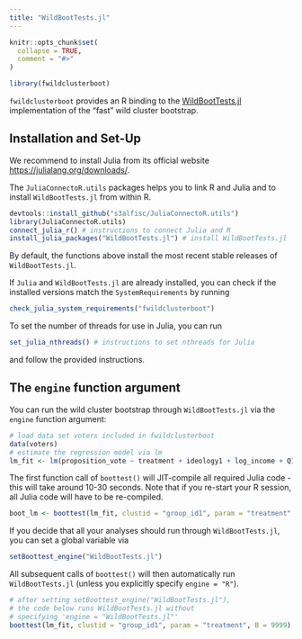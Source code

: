 ```yaml
---
title: "WildBootTests.jl"
---
```


```r
knitr::opts_chunk$set(
  collapse = TRUE,
  comment = "#>"
)
```

```r
library(fwildclusterboot)
```


`fwildclusterboot` provides an R binding to the [WildBootTests.jl](https://github.com/droodman/WildBootTests.jl) implementation of the "fast" wild cluster bootstrap. 

## Installation and Set-Up

We recommend to install Julia from its official website [https://julialang.org/downloads/](https://julialang.org/downloads/).

The `JuliaConnectoR.utils` packages helps you to link R and Julia and to install `WildBootTests.jl` from within R. 
  
```r
devtools::install_github("s3alfisc/JuliaConnectoR.utils")
library(JuliaConnectoR.utils)
connect_julia_r() # instructions to connect Julia and R
install_julia_packages("WildBootTests.jl") # install WildBootTests.jl
```

By default, the functions above install the most recent stable releases of `WildBootTests.jl`.

If `Julia` and `WildBootTests.jl` are already installed, you can check if the installed versions match the `SystemRequirements` by running 

```r
check_julia_system_requirements("fwildclusterboot")
```

To set the number of threads for use in Julia, you can run 

```r
set_julia_nthreads() # instructions to set nthreads for Julia
```

and follow the provided instructions. 

## The `engine` function argument

You can run the wild cluster bootstrap through `WildBootTests.jl` via the `engine` function argument: 

```r
# load data set voters included in fwildclusterboot
data(voters)
# estimate the regression model via lm
lm_fit <- lm(proposition_vote ~ treatment + ideology1 + log_income + Q1_immigration , data = voters)
```

The first function call of `boottest()` will JIT-compile all required Julia code - this will take around 10-30 seconds. Note that if you re-start your R session, all Julia code will have to be re-compiled.

```r
boot_lm <- boottest(lm_fit, clustid = "group_id1", param = "treatment", B = 9999, engine = "WildBootTests.jl")
```

If you decide that all your analyses should run through `WildBootTests.jl`, you can set a global variable via 

```r
setBoottest_engine("WildBootTests.jl")
```

All subsequent calls of `boottest()` will then automatically run `WildBootTests.jl` (unless you explicitly specify `engine = "R"`).

```r
# after setting setBoottest_engine("WildBootTests.jl"), 
# the code below runs WildBootTests.jl without
# specifying 'engine = "WildBootTests.jl"'
boottest(lm_fit, clustid = "group_id1", param = "treatment", B = 9999)
```




